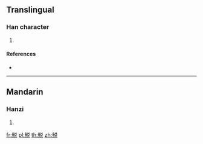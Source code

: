 {{character info/new}}
==Translingual==

===Han character===
{{Han char|rn=195|rad=魚|as=07|sn=18|four=28316|canj=NFCRU}}

# {{defn|Han|sort=魚07}}

====References====
* {{Han ref|kx=1470.110|dkj=46146|dj=2003.070|hdz=74692.080|uh=9BB5|ud=39861|bh=F1C8|bd=61896}}

----

==Mandarin==

===Hanzi===
{{cmn-hanzi|pin=[[duó]] ([[duo2]]), [[miǎn]] ([[mian3]])|wg=to<sup>2</sup>, mien<sup>3</sup>}}

# {{defn|lang=cmn|sort=魚07}}

[[fr:鮵]]
[[pl:鮵]]
[[th:鮵]]
[[zh:鮵]]